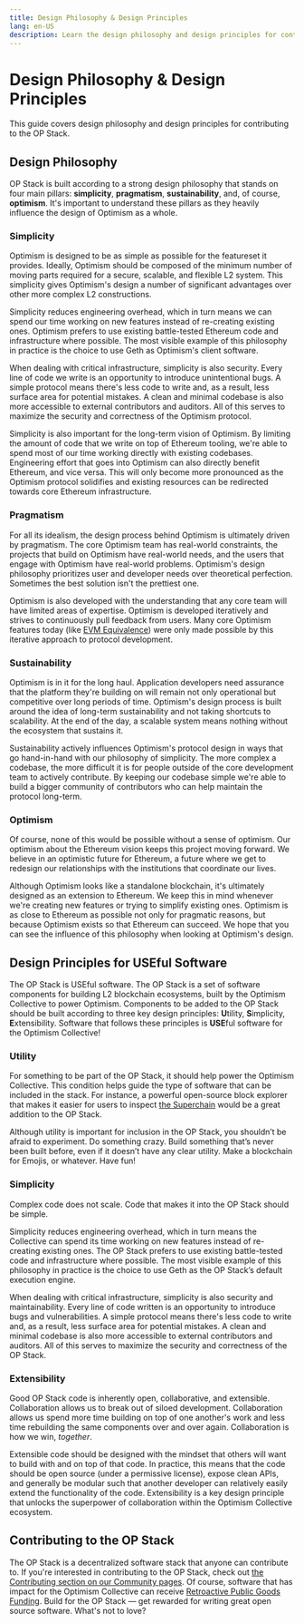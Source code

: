 ```yaml
---
title: Design Philosophy & Design Principles
lang: en-US
description: Learn the design philosophy and design principles for contributing to the OP Stack.
---
```



# Design Philosophy & Design Principles

This guide covers design philosophy and design principles for contributing to the OP Stack.

## Design Philosophy

OP Stack is built according to a strong design philosophy that stands on four main pillars: **simplicity**, **pragmatism**, **sustainability**, and, of course, **optimism**.
It's important to understand these pillars as they heavily influence the design of Optimism as a whole.

### Simplicity
  Optimism is designed to be as simple as possible for the featureset it provides.
  Ideally, Optimism should be composed of the minimum number of moving parts required for a secure, scalable, and flexible L2 system.
  This simplicity gives Optimism's design a number of significant advantages over other more complex L2 constructions.

  Simplicity reduces engineering overhead, which in turn means we can spend our time working on new features instead of re-creating existing ones.
  Optimism prefers to use existing battle-tested Ethereum code and infrastructure where possible.
  The most visible example of this philosophy in practice is the choice to use Geth as Optimism's client software.

  When dealing with critical infrastructure, simplicity is also security.
  Every line of code we write is an opportunity to introduce unintentional bugs.
  A simple protocol means there's less code to write and, as a result, less surface area for potential mistakes.
  A clean and minimal codebase is also more accessible to external contributors and auditors.
  All of this serves to maximize the security and correctness of the Optimism protocol.

  Simplicity is also important for the long-term vision of Optimism.
  By limiting the amount of code that we write on top of Ethereum tooling, we're able to spend most of our time working directly with existing codebases.
  Engineering effort that goes into Optimism can also directly benefit Ethereum, and vice versa.
  This will only become more pronounced as the Optimism protocol solidifies and existing resources can be redirected towards core Ethereum infrastructure.

### Pragmatism
  For all its idealism, the design process behind Optimism is ultimately driven by pragmatism.
  The core Optimism team has real-world constraints, the projects that build on Optimism have real-world needs, and the users that engage with Optimism have real-world problems.
  Optimism's design philosophy prioritizes user and developer needs over theoretical perfection.
  Sometimes the best solution isn't the prettiest one.

  Optimism is also developed with the understanding that any core team will have limited areas of expertise.
  Optimism is developed iteratively and strives to continuously pull feedback from users.
  Many core Optimism features today (like [EVM Equivalence](https://medium.com/ethereum-optimism/introducing-evm-equivalence-5c2021deb306)) were only made possible by this iterative approach to protocol development.

### Sustainability

  Optimism is in it for the long haul.
  Application developers need assurance that the platform they're building on will remain not only operational but competitive over long periods of time.
  Optimism's design process is built around the idea of long-term sustainability and not taking shortcuts to scalability.
  At the end of the day, a scalable system means nothing without the ecosystem that sustains it.

  Sustainability actively influences Optimism's protocol design in ways that go hand-in-hand with our philosophy of simplicity.
  The more complex a codebase, the more difficult it is for people outside of the core development team to actively contribute.
  By keeping our codebase simple we're able to build a bigger community of contributors who can help maintain the protocol long-term.

### Optimism

  Of course, none of this would be possible without a sense of optimism.
  Our optimism about the Ethereum vision keeps this project moving forward.
  We believe in an optimistic future for Ethereum, a future where we get to redesign our relationships with the institutions that coordinate our lives.

  Although Optimism looks like a standalone blockchain, it's ultimately designed as an extension to Ethereum.
  We keep this in mind whenever we're creating new features or trying to simplify existing ones.
  Optimism is as close to Ethereum as possible not only for pragmatic reasons, but because Optimism exists so that Ethereum can succeed.
  We hope that you can see the influence of this philosophy when looking at Optimism's design.

## Design Principles for USEful Software

The OP Stack is USEful software. The OP Stack is a set of software components for building L2 blockchain ecosystems, built by the Optimism Collective to power Optimism.
Components to be added to the OP Stack should be built according to three key design principles: **U**tility, **S**implicity, **E**xtensibility.
Software that follows these principles is **USE**ful software for the Optimism Collective!

### Utility

  For something to be part of the OP Stack, it should help power the Optimism Collective.
  This condition helps guide the type of software that can be included in the stack.
  For instance, a powerful open-source block explorer that makes it easier for users to inspect [the Superchain](https://app.optimism.io/superchain/) would be a great addition to the OP Stack.

  Although utility is important for inclusion in the OP Stack, you shouldn’t be afraid to experiment.
  Do something crazy.
  Build something that’s never been built before, even if it doesn’t have any clear utility. Make a blockchain for Emojis, or whatever. Have fun!

### Simplicity

  Complex code does not scale.
  Code that makes it into the OP Stack should be simple.

  Simplicity reduces engineering overhead, which in turn means the Collective can spend its time working on new features instead of re-creating existing ones.
  The OP Stack prefers to use existing battle-tested code and infrastructure where possible.
  The most visible example of this philosophy in practice is the choice to use Geth as the OP Stack’s default execution engine.

  When dealing with critical infrastructure, simplicity is also security and maintainability.
  Every line of code written is an opportunity to introduce bugs and vulnerabilities.
  A simple protocol means there's less code to write and, as a result, less surface area for potential mistakes.
  A clean and minimal codebase is also more accessible to external contributors and auditors.
  All of this serves to maximize the security and correctness of the OP Stack.

### Extensibility

  Good OP Stack code is inherently open, collaborative, and extensible.
  Collaboration allows us to break out of siloed development.
  Collaboration allows us spend more time building on top of one another's work and less time rebuilding the same components over and over again.
  Collaboration is how we win, *together*.

  Extensible code should be designed with the mindset that others will want to build with and on top of that code.
  In practice, this means that the code should be open source (under a permissive license), expose clean APIs, and generally be modular such that another developer can relatively easily extend the functionality of the code.
  Extensibility is a key design principle that unlocks the superpower of collaboration within the Optimism Collective ecosystem.

## Contributing to the OP Stack

The OP Stack is a decentralized software stack that anyone can contribute to.
If you're interested in contributing to the OP Stack, check out [the Contributing section on our Community pages](https://community.optimism.io).
Of course, software that has impact for the Optimism Collective can receive [Retroactive Public Goods Funding](https://app.optimism.io/retropgf).
Build for the OP Stack — get rewarded for writing great open source software. What's not to love?
